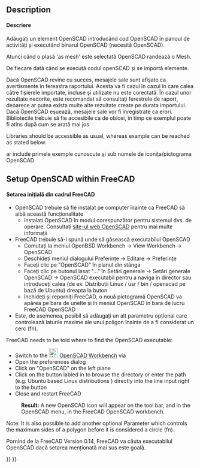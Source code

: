<languages/>

{{Docnav
|[[OpenSCAD_ExplodeGroup|Explode Group]]
|[[OpenSCAD_MeshBoolean|Mesh Boolean]]
|[[OpenSCAD_Workbench|OpenSCAD]]
|IconL=OpenSCAD_ExplodeGroup.svg
|IconR=OpenSCAD_MeshBoolean.svg
|IconC=Workbench_OpenSCAD.svg
}}

<div class="mw-translate-fuzzy">
{{GuiCommand/ro|Nume=OpenSCAD_AddOpenSCADElement|Name/ro=OpenSCAD_AddOpenSCADElement|Workbenches=[[OpenSCAD Workbench/ro|OpenSCAD]]|MenuLocation=OpenSCAD → Add OpenSCAD Element}}
</div>

==Description==

<div class="mw-translate-fuzzy">
====Descriere====
Adăugați un element OpenSCAD introducând cod OpenSCAD în panoul de activități și executând binarul OpenSCAD (necesită OpenSCAD).
</div> 

Atunci când o plasă 'as mesh' este selectată OpenSCAD randează o  Mesh. 

De fiecare dată când se execută codul openSCAD și se importă elemente.

<div class="mw-translate-fuzzy">
Dacă OpenSCAD revine cu succes, mesajele sale sunt afișate ca avertismente în fereastra raportului. Acesta va fi cazul în cazul în care calea către fișierele importate, incluse și utilizate nu este corectată.
În cazul unor rezultate nedorite, este recomandat să consultați ferestrele de raport, deoarece ar putea exista multe alte rezultate create pe durata importului.
Dacă OpenSCAD eșuează, mesajele sale vor fi înregistrate ca erori.
Bibliotecile trebuie să fie accesibile ca de obicei, în timp ce exemplul poate fi atins după cum se arată mai jos
</div>

Libraries should be accessible as usual, whereas example can be reached as stated below.

{{Code|code=
include <../examples/example001.scad>;
}}

<div class="mw-translate-fuzzy">
ar include primele exemple cunoscute și sub numele de iconița/pictograma OpenSCAD
</div>

==Setup OpenSCAD within FreeCAD==

<div class="mw-translate-fuzzy">
==== Setarea inițială din cadrul FreeCAD ====
* OpenSCAD trebuie să fie instalat pe computer înainte ca FreeCAD să aibă această funcționalitate
** instalați OpenSCAD în modul corespunzător pentru sistemul dvs. de operare. Consultați [http://www.openscad.org/ site-ul web OpenSCAD] pentru mai multe informații
* FreeCAD trebuie să-i spună unde să găsească executabilul OpenSCAD
** Comutați la meniul OpenBSD Workbench -> View Workbench -> OpenSCAD
** Deschideți meniul dialogului Preferințe -> Editare -> Preferințe
** Faceți clic pe "OpenSCAD" în planul din stânga
** Faceți clic pe butonul lasat "..." în Setări generale -> Setări generale OpenSCAD -> OpenSCAD executabil pentru a naviga în director sau introduceți calea (de ex. Distribuții Linux / usr / bin / openscad pe bază de Ubuntu) dreapta la buton
** închideți și reporniți FreeCAD, o nouă pictogramă OpenSCAD va apărea pe bara de unelte și în meniul OpenSCAD în bara de lucru FreeCAD OpenSCAD
* Este, de asemenea, posibil să adăugați un alt parametru opțional care controlează laturile maxime ale unui poligon înainte de a fi considerat un cerc (fn).
</div>

FreeCAD needs to be told where to find the OpenSCAD executable:
* Switch to the [[Image:Workbench_OpenSCAD.svg|24px]] [[OpenSCAD_Workbench|OpenSCAD Workbench]] via {{MenuCommand|View → Workbench → OpenSCAD}}
* Open the preferences dialog {{MenuCommand|Edit → Preferences}}
* Click on "OpenSCAD" on the left plane
* Click on the button labled {{Button|...}} in {{MenuCommand|General Settings → General OpenSCAD Settings → OpenSCAD executable}} to browse the directory or enter the path (e.g. Ubuntu based Linux distributions {{incode|/usr/bin/openscad}}) directly into the line input right to the button
* Close and restart FreeCAD
: '''Result:''' A new OpenSCAD icon will appear on the tool bar, and in the OpenSCAD menu, in the FreeCAD OpenSCAD workbench.

Note: It is also possible to add another optional Parameter which controls the maximum sides of a polygon before it is considered a circle (fn).

<div class="mw-translate-fuzzy">
Pornind de la FreeCAD Version 0.14, FreeCAD va căuta executabilul OpenSCAD dacă setarea menționată mai sus este goală.
</div>    


{{Docnav
|[[OpenSCAD_ExplodeGroup|Explode Group]]
|[[OpenSCAD_MeshBoolean|Mesh Boolean]]
|[[OpenSCAD_Workbench|OpenSCAD]]
|IconL=OpenSCAD_ExplodeGroup.svg
|IconR=OpenSCAD_MeshBoolean.svg
|IconC=Workbench_OpenSCAD.svg
}}

{{OpenSCAD_Tools_navi{{#translation:}}}}
{{Userdocnavi{{#translation:}}}}